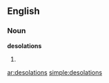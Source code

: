 ==English==
===Noun===
'''desolations'''
# {{plural of|[[desolation]]}}

[[ar:desolations]]
[[simple:desolations]]